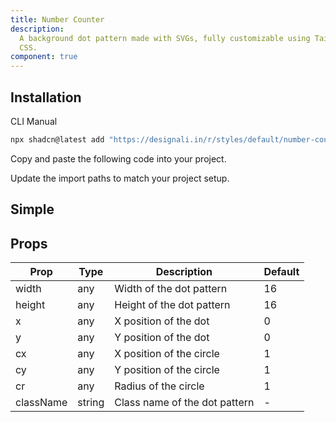 ```yaml
---
title: Number Counter
description:
  A background dot pattern made with SVGs, fully customizable using Tailwind
  CSS.
component: true
---
```


<ComponentPreview name="number-counter-01" />

## Installation

<Tabs defaultValue="cli">

<TabsList>
  <TabsTrigger value="cli">CLI</TabsTrigger>
  <TabsTrigger value="manual">Manual</TabsTrigger>
</TabsList>
<TabsContent value="cli">

```bash
npx shadcn@latest add "https://designali.in/r/styles/default/number-counter"
```

</TabsContent>

<TabsContent value="manual">

<Steps>

<Step>Copy and paste the following code into your project.</Step>

<ComponentSource name="number-counter" />

<Step>Update the import paths to match your project setup.</Step>

</Steps>

</TabsContent>

</Tabs>

## Simple

<ComponentPreview name="number-counter-02" />

## Props

| Prop      | Type   | Description                   | Default |
| --------- | ------ | ----------------------------- | ------- |
| width     | any    | Width of the dot pattern      | 16      |
| height    | any    | Height of the dot pattern     | 16      |
| x         | any    | X position of the dot         | 0       |
| y         | any    | Y position of the dot         | 0       |
| cx        | any    | X position of the circle      | 1       |
| cy        | any    | Y position of the circle      | 1       |
| cr        | any    | Radius of the circle          | 1       |
| className | string | Class name of the dot pattern | -       |
